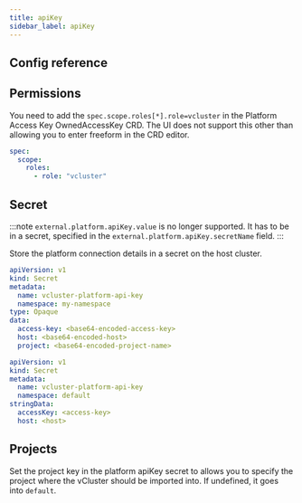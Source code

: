 ```yaml
---
title: apiKey
sidebar_label: apiKey
---
```



<External />

## Config reference

<ApiKey />

## Permissions
You need to add the `spec.scope.roles[*].role=vcluster` in the Platform Access Key OwnedAccessKey CRD. The UI does not support this other than allowing you to enter freeform in the CRD editor.

```yaml
spec:
  scope:
    roles:
      - role: "vcluster"
```

## Secret

:::note
`external.platform.apiKey.value` is no longer supported. It has to be in a secret, specified in the `external.platform.apiKey.secretName` field.
:::

Store the platform connection details in a secret on the host cluster.

```yaml
apiVersion: v1
kind: Secret
metadata:
  name: vcluster-platform-api-key
  namespace: my-namespace
type: Opaque
data:
  access-key: <base64-encoded-access-key>
  host: <base64-encoded-host>
  project: <base64-encoded-project-name>

apiVersion: v1
kind: Secret
metadata:
  name: vcluster-platform-api-key
  namespace: default
stringData:
  accessKey: <access-key>
  host: <host>
```

## Projects

Set the project key in the platform apiKey secret to allows you to specify the project where the vCluster should be imported into. If undefined, it goes into `default`.


